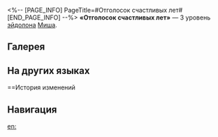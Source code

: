 <%-- [PAGE_INFO]
PageTitle=#Отголосок счастливых лет#
[END_PAGE_INFO] --%>
{{Эйдолон Инфобокс
|Название         = Отголосок счастливых лет
|Изображение      = Эйдолон Отголосок счастливых лет.png
|Персонаж         = Миша
|Уровень          = 3
|Длительность     = 
|Описание         = Уровень сверхспособности повышается на 2, максимальный уровень - 15. Уровень базовой атаки повышается на 1, максимальный уровень - 10.
|Свойство1        = 
|Масштабирование1 = 
}}
'''«Отголосок счастливых лет»''' — 3 уровень [[эйдолон]]а [[Миша]].

==Галерея==
{{Галерея|position=left|captionalign=center
|Персонаж Миша Эйдолон 3.png|Осколок Эйдолона
}}

==На других языках==
{{На других языках
|en   = Vestige of Happiness
|zhs  = 欢乐年光的影子
|zht  = 歡樂年光的影子
|ja   = {{Rubi|忘|わす}}れられない{{Rubi|時代|じだい}}の{{Rubi|名残|なごり}}
|ko   = 행복한 세월의 그림자
|es   = Vestigios de felicidad
|fr   = Vestiges du bonheur
|ru   = Отголосок счастливых лет
|th   = Vestige of Happiness
|vi   = Hình Bóng Tháng Ngày Hạnh Phúc
|de   = Schatten glücklicher Jahre
|id   = Vestige of Happiness
|pt   = Vestígio de Felicidade
}}

==История изменений
{{История изменений|3.5}}

==Навигация==
{{Навык Навбокс|Миша}}

[[en:]]